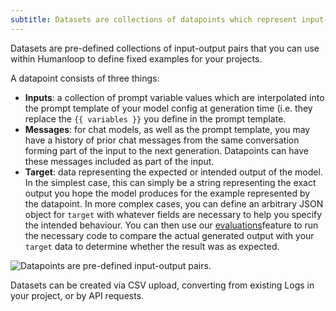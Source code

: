 ```yaml
---
subtitle: Datasets are collections of datapoints which represent input-output pairs for an LLM call.
---
```

Datasets are pre-defined collections of input-output pairs that you can use within Humanloop to define fixed examples for your projects.

A datapoint consists of three things:

- **Inputs**: a collection of prompt variable values which are interpolated into the prompt template of your model config at generation time (i.e. they replace the `{{ variables }}` you define in the prompt template.
- **Messages**: for chat models, as well as the prompt template, you may have a history of prior chat messages from the same conversation forming part of the input to the next generation. Datapoints can have these messages included as part of the input.
- **Target**: data representing the expected or intended output of the model. In the simplest case, this can simply be a string representing the exact output you hope the model produces for the example represented by the datapoint. In more complex cases, you can define an arbitrary JSON object for `target` with whatever fields are necessary to help you specify the intended behaviour. You can then use our [evaluations](/docs/evaluate-your-model)feature to run the necessary code to compare the actual generated output with your `target` data to determine whether the result was as expected.

<img src="../../../assets/images/dec0d1a-image.png" alt="Datapoints are pre-defined input-output pairs." />

Datasets can be created via CSV upload, converting from existing Logs in your project, or by API requests.